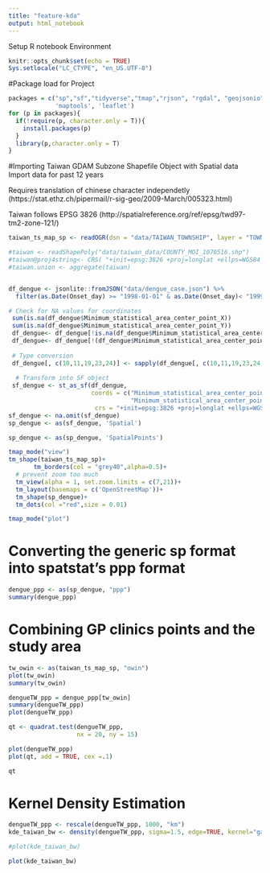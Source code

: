 ```yaml
---
title: "feature-kda"
output: html_notebook
---
```


Setup R notebook Environment
```r
knitr::opts_chunk$set(echo = TRUE)
Sys.setlocale("LC_CTYPE", "en_US.UTF-8")
```

#Package load for Project
```r
packages = c("sp","sf","tidyverse","tmap","rjson", "rgdal", "geojsonio", "GISTools",'spatialEco', "raster","dplyr", "spatstat",
             'maptools', 'leaflet') 
for (p in packages){
  if(!require(p, character.only = T)){
    install.packages(p) 
  } 
  library(p,character.only = T) 
}
```

#Importing Taiwan GDAM Subzone
Shapefile Object with Spatial data
Import data for past 12 years

Requires translation of chinese character independetly (https://stat.ethz.ch/pipermail/r-sig-geo/2009-March/005323.html)

Taiwan follows EPSG 3826 (http://spatialreference.org/ref/epsg/twd97-tm2-zone-121/)
```r
taiwan_ts_map_sp <- readOGR(dsn = "data/TAIWAN_TOWNSHIP", layer = "TOWN_MOI_1071226", stringsAsFactors=TRUE)

#taiwan <- readShapePoly("data/taiwan_data/COUNTY_MOI_1070516.shp")
#taiwan@proj4string<- CRS( "+init=epsg:3826 +proj=longlat +ellps=WGS84 +no_defs")
#taiwan.union <- aggregate(taiwan)


df_dengue <- jsonlite::fromJSON("data/dengue_case.json") %>% 
  filter(as.Date(Onset_day) >= "1998-01-01" & as.Date(Onset_day)< "1999-01-01")

# Check for NA values for coordinates
 sum(is.na(df_dengue$Minimum_statistical_area_center_point_X))
 sum(is.na(df_dengue$Minimum_statistical_area_center_point_Y))
 df_dengue<- df_dengue[!is.na(df_dengue$Minimum_statistical_area_center_point_X),]
 df_dengue<- df_dengue[!(df_dengue$Minimum_statistical_area_center_point_X == 'None'),]
 
 # Type conversion
 df_dengue[, c(10,11,19,23,24)] <- sapply(df_dengue[, c(10,11,19,23,24)], as.numeric)
 
  # Transform into SF object
 sf_dengue <- st_as_sf(df_dengue, 
                       coords = c("Minimum_statistical_area_center_point_X",
                                  "Minimum_statistical_area_center_point_Y"),
                        crs = "+init=epsg:3826 +proj=longlat +ellps=WGS84 +no_defs",na.fail=FALSE)
sf_dengue <- na.omit(sf_dengue)
sp_dengue <- as(sf_dengue, 'Spatial')
```

```r
sp_dengue <- as(sp_dengue, 'SpatialPoints')
```

```r
tmap_mode("view")
tm_shape(taiwan_ts_map_sp)+
       tm_borders(col = "grey40",alpha=0.5)+
  # prevent zoom too much
  tm_view(alpha = 1, set.zoom.limits = c(7,21))+
  tm_layout(basemaps = c('OpenStreetMap'))+
  tm_shape(sp_dengue)+
  tm_dots(col ="red",size = 0.01) 

tmap_mode("plot")
```


# Converting the generic sp format into spatstat's ppp format 

```r
dengue_ppp <- as(sp_dengue, "ppp")
summary(dengue_ppp) 
```

# Combining  GP clinics points and the study area 
```r
tw_owin <- as(taiwan_ts_map_sp, "owin") 
plot(tw_owin) 
summary(tw_owin)

dengueTW_ppp = dengue_ppp[tw_owin]
summary(dengueTW_ppp)
plot(dengueTW_ppp)
```
```r
qt <- quadrat.test(dengueTW_ppp,                     
                   nx = 20, ny = 15)
```

```r
plot(dengueTW_ppp) 
plot(qt, add = TRUE, cex =.1) 
```

```r
qt
```


# Kernel Density Estimation

```r
dengueTW_ppp <- rescale(dengueTW_ppp, 1000, "km") 
kde_taiwan_bw <- density(dengueTW_ppp, sigma=1.5, edge=TRUE, kernel="gaussian")

#plot(kde_taiwan_bw)
```

```r
plot(kde_taiwan_bw)
```


